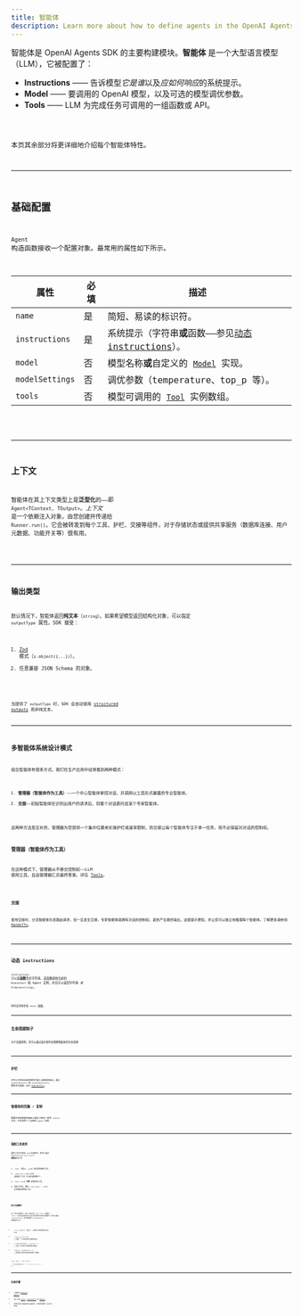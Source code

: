 ```yaml
---
title: 智能体
description: Learn more about how to define agents in the OpenAI Agents SDK for JavaScript / TypeScript
---
```



智能体是 OpenAI Agents SDK 的主要构建模块。**智能体** 是一个大型语言模型（LLM），它被配置了：

- **Instructions** —— 告诉模型*它是谁*以及*应如何响应*的系统提示。
- **Model** —— 要调用的 OpenAI 模型，以及可选的模型调优参数。
- **Tools** —— LLM 为完成任务可调用的一组函数或 API。

<Code lang="typescript" code={simpleAgent} title="基础智能体定义" />

本页其余部分将更详细地介绍每个智能体特性。

---

## 基础配置

`Agent` 构造函数接收一个配置对象。最常用的属性如下所示。

| 属性            | 必填 | 描述                                                                                       |
| --------------- | ---- | ------------------------------------------------------------------------------------------ |
| `name`          | 是   | 简短、易读的标识符。                                                                       |
| `instructions`  | 是   | 系统提示（字符串**或**函数——参见[动态 instructions](#dynamic-instructions)）。             |
| `model`         | 否   | 模型名称**或**自定义的 [`Model`](/openai-agents-js/openai/agents/interfaces/model/) 实现。 |
| `modelSettings` | 否   | 调优参数（temperature、top_p 等）。                                                        |
| `tools`         | 否   | 模型可调用的 [`Tool`](/openai-agents-js/openai/agents/type-aliases/tool/) 实例数组。       |

<Code lang="typescript" code={agentWithTools} title="带有工具的智能体" />

---

## 上下文

智能体在其上下文类型上是**泛型化**的——即 `Agent<TContext, TOutput>`。_上下文_ 是一个依赖注入对象，由您创建并传递给 `Runner.run()`。它会被转发到每个工具、护栏、交接等组件，对于存储状态或提供共享服务（数据库连接、用户元数据、功能开关等）很有用。

<Code lang="typescript" code={agentWithContext} title="带有上下文的智能体" />

---

## 输出类型

默认情况下，智能体返回**纯文本**（`string`）。如果希望模型返回结构化对象，可以指定 `outputType` 属性。SDK 接受：

1. [Zod](https://github.com/colinhacks/zod) 模式（`z.object({...})`）。
2. 任意兼容 JSON Schema 的对象。

<Code
  lang="typescript"
  code={agentWithAodOutputType}
  title="使用 Zod 的结构化输出"
/>

当提供了 `outputType` 时，SDK 会自动使用
[structured outputs](https://platform.openai.com/docs/guides/structured-outputs) 而非纯文本。

---

## 多智能体系统设计模式

组合智能体有很多方式。我们在生产应用中经常看到两种模式：

1. **管理器（智能体作为工具）**——一个中心智能体掌控对话，并调用以工具形式暴露的专业智能体。
2. **交接**——初始智能体在识别出用户的请求后，将整个对话委托给某个专家智能体。

这两种方法是互补的。管理器为您提供一个集中位置来实施护栏或速率限制，而交接让每个智能体专注于单一任务，而不必保留对对话的控制权。

### 管理器（智能体作为工具）

在这种模式下，管理器从不移交控制权——LLM 使用工具，且由管理器汇总最终答案。详见 [Tools](/openai-agents-js/zh/guides/tools#agents-as-tools)。

<Code lang="typescript" code={agentsAsTools} title="作为工具的智能体" />

### 交接

使用交接时，分流智能体负责路由请求，但一旦发生交接，专家智能体就拥有对话的控制权，直到产生最终输出。这使提示更短，并让您可以独立地推理每个智能体。了解更多请参阅 [Handoffs](/openai-agents-js/zh/guides/handoffs)。

<Code lang="typescript" code={agentWithHandoffs} title="带有交接的智能体" />

---

## 动态 instructions

`instructions` 可以是**函数**而非字符串。该函数接收当前的 `RunContext` 和 Agent 实例，并且可以返回字符串 _或_ `Promise<string>`。

<Code
  lang="typescript"
  code={agentWithDynamicInstructions}
  title="带有动态 instructions 的智能体"
/>

同时支持同步和 `async` 函数。

---

## 生命周期钩子

对于高级用例，您可以通过监听事件来观察智能体的生命周期

<Code
  lang="typescript"
  code={agentWithLifecycleHooks}
  title="带有生命周期钩子的智能体"
/>

---

## 护栏

护栏允许您验证或转换用户输入与智能体输出。通过 `inputGuardrails` 和 `outputGuardrails` 数组进行配置。详见 [Guardrails](/openai-agents-js/zh/guides/guardrails)。

---

## 智能体的克隆 / 复制

需要在现有智能体基础上做些小修改？使用 `clone()` 方法，它会返回一个全新的 `Agent` 实例。

<Code lang="typescript" code={agentCloning} title="克隆智能体" />

---

## 强制工具使用

提供工具并不保证 LLM 会调用它。您可以通过 `modelSettings.tool_choice` **强制**使用工具：

1. `'auto'`（默认）——LLM 决定是否使用工具。
2. `'required'`——LLM _必须_ 调用某个工具（可自行选择哪个）。
3. `'none'`——LLM **不得** 调用任何工具。
4. 指定工具名，例如 `'calculator'` ——LLM 必须调用该特定工具。

<Code lang="typescript" code={agentForcingToolUse} title="强制工具使用" />

### 防止无限循环

在一次工具调用后，SDK 会自动将 `tool_choice` 重置为 `'auto'`。这可防止模型进入反复尝试调用工具的无限循环。您可以通过 `resetToolChoice` 标志或配置
`toolUseBehavior` 来覆盖该行为：

- `'run_llm_again'`（默认）——使用工具结果再次运行 LLM。
- `'stop_on_first_tool'` ——将第一个工具结果视为最终答案。
- `{ stopAtToolNames: ['my_tool'] }` ——当任一列出的工具被调用时停止。
- `(context, toolResults) => ...` ——返回运行是否应结束的自定义函数。

```typescript
const agent = new Agent({
  ...,
  toolUseBehavior: 'stop_on_first_tool',
});
```

---

## 后续步骤

- 了解如何 [Running Agents](/openai-agents-js/zh/guides/running-agents)。
- 深入了解 [Tools](/openai-agents-js/zh/guides/tools)、[Guardrails](/openai-agents-js/zh/guides/guardrails) 和 [Models](/openai-agents-js/zh/guides/models)。
- 在侧边栏的 **@openai/agents** 下查阅完整的 TypeDoc 参考。

